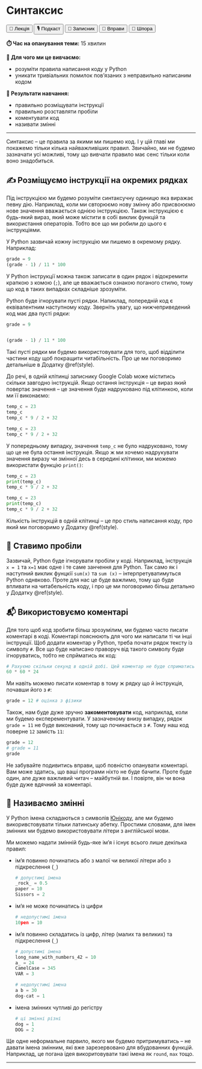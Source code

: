 # Синтаксис

<div class="btn-group">
  <button class="lecture">🎥 Лекція</button>
  <button class="podcast">🎙️ Подкаст</button>
  <button class="notebook">📓 Записник</button>
  <button class="exercises">🤸 Вправи</button>
  <button class="cheat">📝 Шпора</button>
</div>

**⏱️ Час на опанування теми:** 15 хвилин

**🤷 Для чого ми це вивчаємо:**

- розуміти правила написання коду у Python
- уникати тривіальних помилок пов'язаних з неправильно написаним кодом

**🔑 Результати навчання:**

- правильно розміщувати інструкції
- правильно розставляти пробіли
- коментувати код
- називати змінні

---

Синтаксис -- це правила за якими ми пишемо код. І у цій главі ми покажемо тільки кілька найважливіших правил. Звичайно, ми не будемо зазначати усі можливі, тому що вивчати правило має сенс тільки коли воно знадобиться.

## ✍️ Розміщуємо інструкції на окремих рядках

Під інструкцією ми будемо розуміти синтаксучну одиницю яка виражає певну дію. Наприклад, коли ми свторюємо нову змінну або присвоюємо нове значення вважається однією інструкцією. Також інструкцією є будь-який вираз, який може містити в собі виклик функцій та використання операторів. Тобто все що ми робили до цього є інструкціями. 

<!-- XXX: example of the script  -->

У Python зазвичай кожну інструкцію ми пишемо в окремому рядку. Наприклад:

```python
grade = 9
(grade - 1) / 11 * 100
```

У Python інструкції можна також записати в один рядок і відокремити крапкою з комою (`;`), але це вважається ознакою поганого стилю, тому що код в таких випадках складніше зрозуміти. 

Python буде ігнорувати пусті рядки. Напиклад, попередній код є еквівалентним наступному коду. Зверніть увагу, що нижчеприведений код має два пусті рядки:

```python
grade = 9


(grade - 1) / 11 * 100
```

Такі пусті рядки ми будемо використовувати для того, щоб відділити частини коду щоб покращити читабільність. Про це ми поговоримо детальніше в Додатку \@ref(style). 

До речі, в одній клітинці записнику Google Colab може міститись скільки завгодно інструкцій. Якщо остання інструкція -- це вираз який повертає значення -- це значення буде надруковано під клітинкою, коли ми її виконаємо: 

```python
temp_c = 23
temp_c
temp_c * 9 / 2 + 32
```

```python
temp_c = 23
temp_c * 9 / 2 + 32
```

У попередньому випадку, значення `temp_c` не було надруковано, тому що це не була остання інструкція. Якщо ж ми хочемо надрукувати значення виразу чи змінної десь в середині клітинки, ми можемо використати функцію `print()`: 

```python
temp_c = 23
print(temp_c)
temp_c * 9 / 2 + 32
```

```python
temp_c = 23
print(temp_c)
temp_c * 9 / 2 + 32
```

Кількість інструкцій в одній клітинці -- це про стиль написання коду, про який ми поговоримо у Додатку \@ref(style).

## 🫙 Ставимо пробіли

Зазвичай, Python буде ігнорувати пробіли у коді. Наприклад, інструкція `x = 1` та `x=1` має одне і те саме занчення для Python. Так само як і наступний виклик фунцкії `sum(x)` та `sum (x)` -- інтерпретуватимуться Python однвково. Проте для нас це буде важлимо, тому що буде впливати на читабельність коду, і про це ми поговоримо більш детально у Додатку \@ref(style).

## 📬 Використовуємо коментарі

Для того щоб код зробити більш зрозумілим, ми будемо часто писати коментарі в коді. Коментарі пояснюють для чого ми написали ті чи інші інструкції. Щоб додати коментар у Python, треба почати рядок тексту із символу `#`. Все що буде написано праворуч від такого символу буде ігноруватись, тобто не спрйматись як код:

```python
# Рахуємо скільки секунд в одній добі. Цей коментар не буде сприматись як код.
60 * 60 * 24
```

Ми навіть можемо писати коментар в тому ж рядку що й інструкція, почавши його з `#`: 

```python
grade = 12 # оцінка з фізики
```

Також, нам буде дуже зручно **закоментовувати** код, наприклад, коли ми будемо експерементувати. У зазначеному внизу випадку, рядок `grade = 11` не буде виконаний, тому що починається з `#`. Тому наш код поверне `12` замість `11`:

```python
grade = 12 
# grade = 11
grade
```

Не забувайте подивитись вправи, щоб повністю опанувати коментарі. Вам може здатись, що ваші програми ніхто не буде бачити. Проте буде один, але дуже важливий читач -- майбутній ви. І повірте, він чи вона буде дуже вдячний за коментарі. 

## 🪪 Називаємо змінні

У Python імена складаються з символів [Юнікоду](https://uk.wikipedia.org/wiki/Юнікод), але ми будемо викоривстовувати тільки латинську абетку. Простими словами, для імен змінних ми будемо використовувати літери з англійської мови.

Ми можемо надати змінній будь-яке ім'я і існує всього лише декілька правил:

- iм'я повинно починатись або з малої чи великої літери або з підкреслення (`_`)

  ```python
  # допустимі імена
  _rock_ = 0.5
  paper = 10
  Sissors = 2
  ```

- iм'я не може починатись із цифри
  
  ```python
  # недопустимі імена
  10pen = 10
  ```
  
- ім'я повинно складатись із цифр, літер (малих та великих) та підкреслення (`_`)

  ```python
  # допустимі імена
  long_name_with_numbers_42 = 10
  a_ = 24
  CamelCase = 345
  VAR = 3
  
  # недопустимі імена
  a b = 30
  dog-cat = 1
  ```
  
- імена змінних чутливі до регістру

  ```python
  # ці змінні різні
  dog = 1
  DOG = 2
  ```
  
Ще одне неформальне парвило, якого ми будемо притримуватись -- не давати імена змінним, які вже зарезервовано для вбудованних функцій. Наприклад, це погана ідея викоритовувати такі імена як `round`, `max` тощо.

---
